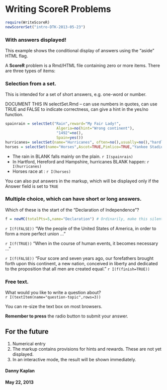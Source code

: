 Writing ScoreR Problems
========================================================

```r
require(WriteScoreR)
newScorerSet("intro-DTK-2013-05-23")
```

<aside>

### With answers displayed!
This example shows the conditional display of answers using the "aside" HTML flag.</aside>

A **ScoreR** problem is a Rmd/HTML file containing zero or more items.  There are three types of items:


### Selection from a set.

This is intended for a set of short answers, e.g. one-word or number.

DOCUMENT THIS IN selectSet.Rmd -- can use numbers in quotes, can use TRUE and FALSE to indicate correctness, can give a hint in the yes/no function.

```r
spainrain = selectSet("Rain",reward="My Fair Lady!",
                       Algeria=no(hint="Wrong continent"),
                       "1492"=no(),
                       Spain=yes())
hurricanes= selectSet(name="Hurricanes", often=no(),usually=no(),"hardly ever"=yes())
horses = selectSet(name="Horses",Ascot=TRUE,Pimlico=TRUE,"Yankee Stadium"=FALSE)
```

* The rain in BLANK falls mainly on the plain. `r I(spainrain)`
* In Hartford, Hereford and Hampshire, hurricanes BLANK happen: `r I(hurricanes)`
* Horses race at : `r I(horses)`

<aside>You can also put answers in the markup, which will be displayed only if the Answer field is set to `TRUE`</aside>

### Multiple choice, which can have short or long answers.

Which of these is the start of the "Declaration of Independence"?

```r
f = newMC(totalPts=5,name="Declaration") # Ordinarily, make this silent
```
`r I(f(FALSE))` "We the people of the United States of America, in order to form a more perfect union ..."

`r I(f(TRUE))` "When in the course of human events, it becomes necessary ..."

`r I(f(FALSE))` "Four score and seven years ago, our forefathers brought forth upon this continent, a new nation, conceived in liberty and dedicated to the proposition that all men are created equal." 
`r I(f(finish=TRUE))`

### Free text.

What would you like to write a question about?     
`r I(textItem(name="question-topic",rows=3))`

You can re-size the text box on most browsers.  

**Remember to press** the radio button to submit your answer.

## For the future

1. Numerical entry
2. The markup contains provisions for hints and rewards.  These are not yet displayed.
3. In an interactive mode, the result will be shown immediately.



#### Danny Kaplan
#### May 22, 2013